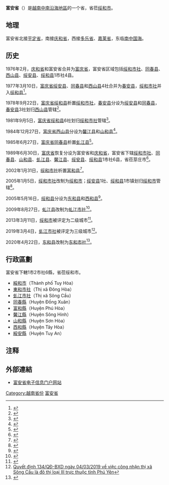 {{越南省市
|Caption=富安省
|MapTittle=Phu Yen
|Caption-vt=Phú Yên
|Caption-hannom=富安
|ISOCode=VN-32
|Code=54
|Capital=[[綏和市|綏和市]]
|Region=[[南中部|南中部]]
|ImaSkyline=Day1 213.jpg
|ImaCaption=
|Areatotal=5023.4
|PopTotal=961152
|PopDensity=auto
|PopTotalyear=2018年
|Race=[[京族|京族]]、[[占族|占族]]、[[埃地族|埃地族]]、<br>[[巴拿族|巴拿族]]、[[越南華人|華族]]
|Postal=56xxx
|Telephone=257
|Vehicle=78
|Website=[https://phuyen.gov.vn/wps/portal/ 富安省电子信息门户网站]
}}
'''富安省'''（{{vie|v='''Tỉnh Phú Yên'''|hn=省富安}}）是[[越南|越南]][[南中部|中南沿海地區]]的一个省，省莅[[绥和市|绥和市]]。

==地理==
富安省北接[[平定省|平定省]]，南接[[庆和省|庆和省]]，西接[[多乐省|多乐省]]、[[嘉莱省|嘉莱省]]，东临[[南中国海|南中国海]]。

==历史==
1976年2月，[[庆和省|庆和省]]和富安省合并为[[富庆省|富庆省]]，富安省区域包括[[绥和市社|绥和市社]]、[[同春县_(越南)|同春县]]、[[西山县_(富庆省)|西山县]]、[[绥安县|绥安县]]、[[绥和县|绥和县]]1市社4县。

1977年3月10日，[[富庆省|富庆省]][[绥安县|绥安县]]、[[同春县_(越南)|同春县]]和[[西山县_(富庆省)|西山县]]4社合并为[[春安县|春安县]]，[[绥和市社|绥和市社]]并入[[绥和县|绥和县]]<ref>{{Cite web |url=https://thuvienphapluat.vn/van-ban/Bo-may-hanh-chinh/Quyet-dinh-49-CP-hop-nhat-dieu-chinh-dia-gioi-huyen-thuoc-tinh-Phu-Khanh/58077/noi-dung.aspx |title=Quyết định 49-CP năm 1977 hợp nhất và điều chỉnh địa giới một số huyện thuộc tỉnh Phú Khánh do Hội đồng Chính phủ ban hành |access-date=2020-03-16 |archive-date=2021-02-07 |archive-url=https://web.archive.org/web/20210207032656/https://thuvienphapluat.vn/van-ban/Bo-may-hanh-chinh/Quyet-dinh-49-CP-hop-nhat-dieu-chinh-dia-gioi-huyen-thuoc-tinh-Phu-Khanh/58077/noi-dung.aspx |dead-url=no }}</ref>。

1978年9月22日，[[富庆省|富庆省]][[绥和县|绥和县]]析置[[绥和市社|绥和市社]]，[[春安县|春安县]]分设为[[绥安县|绥安县]]和[[同春县_(越南)|同春县]]，[[春安县|春安县]]3社划归[[西山县_(富庆省)|西山县]]管辖<ref>{{Cite web |url=https://thuvienphapluat.vn/van-ban/Bo-may-hanh-chinh/Quyet-dinh-241-CP-chia-huyen-thuoc-tinh-Phu-Khanh/58104/noi-dung.aspx |title=Quyết định 241-CP năm 1978 về việc chia một số huyện thuộc tỉnh Phú Khánh do Hội đồng Chính phủ ban hành |access-date=2020-03-16 |archive-date=2021-03-04 |archive-url=https://web.archive.org/web/20210304071723/https://thuvienphapluat.vn/van-ban/Bo-may-hanh-chinh/Quyet-dinh-241-CP-chia-huyen-thuoc-tinh-Phu-Khanh/58104/noi-dung.aspx |dead-url=no }}</ref>。

1981年9月5日，[[富庆省|富庆省]][[绥和县|绥和县]]6社划归[[绥和市社|绥和市社]]管辖<ref>{{Cite web |url=https://thuvienphapluat.vn/van-ban/Bo-may-hanh-chinh/Quyet-dinh-48-HDBT-mo-rong-thi-xa-Tuy-Hoa-tinh-Phu-Khanh/43120/noi-dung.aspx |title=Quyết định 48-HĐBT năm 1981 về việc mở rộng thị xã Tuy Hoà thuộc tỉnh Phú Khánh do Hội đồng Bộ trưởng ban hành |access-date=2020-03-16 |archive-date=2021-03-04 |archive-url=https://web.archive.org/web/20210304071737/https://thuvienphapluat.vn/van-ban/Bo-may-hanh-chinh/Quyet-dinh-48-HDBT-mo-rong-thi-xa-Tuy-Hoa-tinh-Phu-Khanh/43120/noi-dung.aspx |dead-url=no }}</ref>。

1984年12月27日，[[富庆省|富庆省]][[西山县_(富庆省)|西山县]]分设为[[馨江县|馨江县]]和[[山和县|山和县]]<ref>{{Cite web |url=https://thuvienphapluat.vn/van-ban/Bo-may-hanh-chinh/Quyet-dinh-179-HDBT-chia-huyen-Tay-Son-tinh-Phu-Khanh/43534/noi-dung.aspx |title=Quyết định 179-HĐBT năm 1984 về việc chia huyện Tây Sơn, tỉnh Phú Khánh do Hội đồng Bộ trưởng ban hành |access-date=2020-03-16 |archive-date=2021-03-04 |archive-url=https://web.archive.org/web/20210304071741/https://thuvienphapluat.vn/van-ban/Bo-may-hanh-chinh/Quyet-dinh-179-HDBT-chia-huyen-Tay-Son-tinh-Phu-Khanh/43534/noi-dung.aspx |dead-url=no }}</ref>。

1985年6月27日，[[富庆省|富庆省]][[同春县_(越南)|同春县]]析置[[虬江县|虬江县]]<ref>{{Cite web |url=https://thuvienphapluat.vn/van-ban/Bo-may-hanh-chinh/Quyet-dinh-189-HDBT-dieu-chinh-dia-gioi-hanh-chinh-huyen-thuoc-tinh-Phu-Khanh/44627/noi-dung.aspx |title=Quyết định 189-HĐBT năm 1985 điều chỉnh địa giới hành chính một số huyện thuộc tỉnh Phú Khánh do Hội đồng Bộ trưởng ban hành |access-date=2020-03-16 |archive-date=2021-03-04 |archive-url=https://web.archive.org/web/20210304071740/https://thuvienphapluat.vn/van-ban/Bo-may-hanh-chinh/Quyet-dinh-189-HDBT-dieu-chinh-dia-gioi-hanh-chinh-huyen-thuoc-tinh-Phu-Khanh/44627/noi-dung.aspx |dead-url=no }}</ref>。

1989年6月30日，[[富庆省|富庆省]]恢复分设为富安省和[[庆和省|庆和省]]，富安省下辖[[绥和市社|绥和市社]]、[[同春县_(越南)|同春县]]、[[山和县|山和县]]、[[虬江县|虬江县]]、[[馨江县|馨江县]]、[[绥安县|绥安县]]、[[绥和县|绥和县]]1市社6县，省莅芽庄市<ref>{{Cite web |url=https://thuvienphapluat.vn/van-ban/Bo-may-hanh-chinh/Nghi-quyet-phan-vach-dai-gioi-hanh-chinh-cua-cac-tinh-Nghia-Binh-Phu-Khanh-va-Binh-Tri-Thien-42792.aspx |title=Nghị quyết về việc phân vạch đại giới hành chính của các tỉnh Nghĩa Bình, Phú Khánh và Bình Trị Thiên do Quốc hội ban hành |accessdate=2020-03-16 |archive-date=2020-04-15 |archive-url=https://web.archive.org/web/20200415221120/https://thuvienphapluat.vn/van-ban/Bo-may-hanh-chinh/Nghi-quyet-phan-vach-dai-gioi-hanh-chinh-cua-cac-tinh-Nghia-Binh-Phu-Khanh-va-Binh-Tri-Thien-42792.aspx |dead-url=no }}</ref>。

2002年1月31日，[[绥和市社|绥和市社]]析置[[富和县|富和县]]<ref>{{Cite web |url=https://thuvienphapluat.vn/van-ban/Bat-dong-san/Nghi-dinh-15-2002-ND-CP-dieu-chinh-dia-gioi-hanh-chinh-thi-xa-Tuy-Hoa-de-thanh-lap-huyen-Phu-Hoa-thi-xa-Tuy-Hoa-tinh-Phu-Yen-7314.aspx |title=Nghị định 15/2002/NĐ-CP về việc điều chỉnh địa giới hành chính thị xã Tuy Hoà để thành lập huyện Phú Hoà và thị xã Tuy Hòa, tỉnh Phú Yên |access-date=2020-03-16 |archive-date=2021-02-08 |archive-url=https://web.archive.org/web/20210208012453/https://thuvienphapluat.vn/van-ban/Bat-dong-san/Nghi-dinh-15-2002-ND-CP-dieu-chinh-dia-gioi-hanh-chinh-thi-xa-Tuy-Hoa-de-thanh-lap-huyen-Phu-Hoa-thi-xa-Tuy-Hoa-tinh-Phu-Yen-7314.aspx |dead-url=no }}</ref>。

2005年1月5日，[[绥和市社|绥和市社]]改制为[[绥和市|绥和市]]；[[绥安县|绥安县]]1社、[[绥和县|绥和县]]1市镇划归[[绥和市|绥和市]]管辖<ref>{{Cite web |url=https://thuvienphapluat.vn/van-ban/Bo-may-hanh-chinh/Nghi-dinh-03-2005-ND-CP-thanh-lap-thanh-pho-Tuy-Hoa-thuoc-tinh-Phu-Yen-dieu-chinh-dia-gioi-hanh-chinh-mo-rong-Tuy-Hoa-phuong-Phu-Lam-52954.aspx |title=Nghị định 03/2005/NĐ-CP về việc thành lập thành phố Tuy Hoà thuộc tỉnh Phú Yên, điều chỉnh địa giới hành chính để mở rộng thành phố Tuy Hoà và thành lập phường Phú Lâm thuộc thành phố Tuy Hoà |access-date=2020-03-16 |archive-date=2021-02-08 |archive-url=https://web.archive.org/web/20210208012456/https://thuvienphapluat.vn/van-ban/Bo-may-hanh-chinh/Nghi-dinh-03-2005-ND-CP-thanh-lap-thanh-pho-Tuy-Hoa-thuoc-tinh-Phu-Yen-dieu-chinh-dia-gioi-hanh-chinh-mo-rong-Tuy-Hoa-phuong-Phu-Lam-52954.aspx |dead-url=no }}</ref>。

2005年5月16日，[[绥和县|绥和县]]分设为[[东和县|东和县]]和[[西和县_(越南)|西和县]]<ref>{{Cite web |url=https://thuvienphapluat.vn/van-ban/Bat-dong-san/Nghi-dinh-62-2005-ND-CP-thanh-lap-xa-thuoc-huyen-Tuy-Hoa-Song-Cau-chia-Tuy-Hoa-thanh-Dong-Hoa-Tay-Hoa-tinh-Phu-Yen-4654.aspx |title=Nghị định 62/2005/NĐ-CP về việc thành lập xã thuộc các huyện Tuy Hòa, Sông Cầu và chia huyện Tuy Hòa thành huyện Đông Hòa và huyện Tây Hòa, tỉnh Phú Yên |access-date=2020-03-16 |archive-date=2021-02-08 |archive-url=https://web.archive.org/web/20210208012530/https://thuvienphapluat.vn/van-ban/Bat-dong-san/Nghi-dinh-62-2005-ND-CP-thanh-lap-xa-thuoc-huyen-Tuy-Hoa-Song-Cau-chia-Tuy-Hoa-thanh-Dong-Hoa-Tay-Hoa-tinh-Phu-Yen-4654.aspx |dead-url=no }}</ref>。

2009年8月27日，[[虬江县|虬江县]]改制为[[虬江市社|虬江市社]]<ref>{{Cite web |url=https://thuvienphapluat.vn/van-ban/Bo-may-hanh-chinh/Nghi-quyet-42-NQ-CP-thanh-lap-thi-xa-Song-Cau-thanh-lap-phuong-thuoc-thi-xa-Song-Cau-tinh-Phu-Yen-93957.aspx |title=Nghị quyết số 42/NQ-CP về thành lập thị xã Sông Cầu, thành lập phường thuộc thị xã Sông Cầu, tỉnh Phú Yên do Chính phủ ban hành |access-date=2020-03-16 |archive-date=2021-02-08 |archive-url=https://web.archive.org/web/20210208012506/https://thuvienphapluat.vn/van-ban/Bo-may-hanh-chinh/Nghi-quyet-42-NQ-CP-thanh-lap-thi-xa-Song-Cau-thanh-lap-phuong-thuoc-thi-xa-Song-Cau-tinh-Phu-Yen-93957.aspx |dead-url=no }}</ref>。

2013年3月11日，[[绥和市|绥和市]]被评定为二级城市<ref>{{Cite web |url=https://thuvienphapluat.vn/van-ban/Xay-dung-Do-thi/Quyet-dinh-437-QD-TTg-nam-2013-cong-nhan-thanh-pho-Tuy-Hoa-la-do-thi-loai-II-175974.aspx |title=Quyết định 437/QĐ-TTg năm 2013 công nhận thành phố Tuy Hòa là đô thị loại II trực thuộc tỉnh Phú Yên do Thủ tướng Chính phủ ban hành |access-date=2020-03-16 |archive-date=2021-02-08 |archive-url=https://web.archive.org/web/20210208012512/https://thuvienphapluat.vn/van-ban/Xay-dung-Do-thi/Quyet-dinh-437-QD-TTg-nam-2013-cong-nhan-thanh-pho-Tuy-Hoa-la-do-thi-loai-II-175974.aspx |dead-url=no }}</ref>。

2019年3月4日，[[虬江市社|虬江市社]]被评定为三级城市<ref>[http://www.xaydung.gov.vn/web/guest/home/-/legal/2pBh/vi_VN/18/630018/37 Quyết định 134/QĐ-BXD ngày 04/03/2019 về việc công nhận thị xã Sông Cầu là đô thị loại III trực thuộc tỉnh Phú Yên]{{Dead link|date=2020年6月 |bot=InternetArchiveBot |fix-attempted=yes }}</ref>。

2020年4月22日，[[东和县|东和县]]改制为[[东和市社|东和市社]]<ref>{{Cite web |url=http://vanban.chinhphu.vn/portal/page/portal/chinhphu/hethongvanban?mode=detail&document_id=199959 |title=Nghị quyết số 931/NQ-UBTVQH14 của ỦY BAN THƯỜNG VỤ QUỐC HỘI : Về việc thành lập thị xã Đông Hòa và các phường thuộc thị xã Đông Hòa, tỉnh Phú Yên |access-date=2020-05-05 |archive-date=2021-02-08 |archive-url=https://web.archive.org/web/20210208012520/http://vanban.chinhphu.vn/portal/page/portal/chinhphu/hethongvanban?mode=detail&document_id=199959 |dead-url=no }}</ref>。

==行政區劃==
富安省下轄1市2市社6縣，省莅绥和市。
*[[綏和市|綏和市]]（Thành phố Tuy Hòa）
*[[東和市社|東和市社]]（Thị xã Đông Hòa）
*[[虬江市社|虬江市社]]（Thị xã Sông Cầu）
*[[同春縣_(越南)|同春縣]]（Huyện Đồng Xuân）
*[[富和縣|富和縣]]（Huyện Phú Hòa）
*[[馨江縣|馨江縣]]（Huyện Sông Hinh）
*[[山和縣|山和縣]]（Huyện Sơn Hòa）
*[[西和縣_(越南)|西和縣]]（Huyện Tây Hòa）
*[[綏安縣|綏安縣]]（Huyện Tuy An）

==注释==
{{reflist|2}}

==外部連結==
*[https://phuyen.gov.vn/wps/portal/ 富安省电子信息门户网站] {{Wayback|url=https://phuyen.gov.vn/wps/portal/ |date=20210107181159 }}{{vi}}

{{富安省行政区划}}
{{越南南中部之县市镇区域划分}}
{{vietnam}}

[[Category:越南省份|Category:越南省份]]
[[Category:富安省|]]
